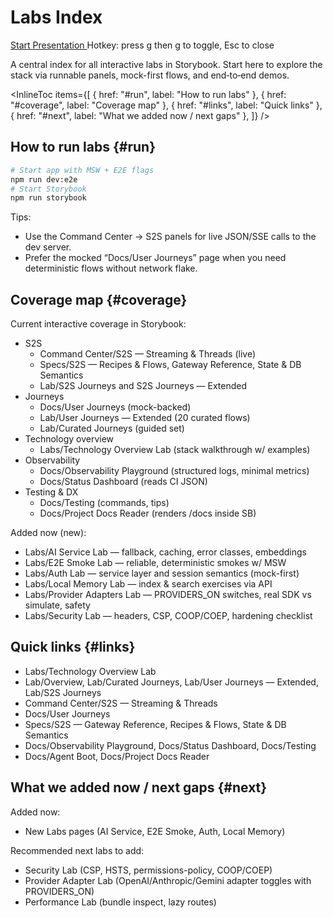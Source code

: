 
# Labs Index

<Meta title="Labs/Index" />

<div style={{ display: "flex", gap: 8, marginBottom: 12 }}>
  <a
    href="?path=/docs/labs-index--docs&globals=presenterGuide:true&presenter=labs"
    style={{
      textDecoration: "none",
      border: "1px solid #e5e7eb",
      borderRadius: 8,
      padding: "8px 12px",
      background: "#0ea5e9",
      color: "white",
      fontSize: 12,
    }}
  >
    Start Presentation
  </a>
  <span style={{ fontSize: 12, color: "#555" }}>
    Hotkey: press g then g to toggle, Esc to close
  </span>
</div>

A central index for all interactive labs in Storybook. Start here to explore the stack via runnable panels, mock-first flows, and end‑to‑end demos.

<InlineToc
  items={[
    { href: "#run", label: "How to run labs" },
    { href: "#coverage", label: "Coverage map" },
    { href: "#links", label: "Quick links" },
    { href: "#next", label: "What we added now / next gaps" },
  ]}
/>

## How to run labs {#run}

```bash
# Start app with MSW + E2E flags
npm run dev:e2e
# Start Storybook
npm run storybook
```

Tips:

- Use the Command Center → S2S panels for live JSON/SSE calls to the dev server.
- Prefer the mocked “Docs/User Journeys” page when you need deterministic flows without network flake.

## Coverage map {#coverage}

Current interactive coverage in Storybook:

- S2S
  - Command Center/S2S — Streaming & Threads (live)
  - Specs/S2S — Recipes & Flows, Gateway Reference, State & DB Semantics
  - Lab/S2S Journeys and S2S Journeys — Extended
- Journeys
  - Docs/User Journeys (mock-backed)
  - Lab/User Journeys — Extended (20 curated flows)
  - Lab/Curated Journeys (guided set)
- Technology overview
  - Labs/Technology Overview Lab (stack walkthrough w/ examples)
- Observability
  - Docs/Observability Playground (structured logs, minimal metrics)
  - Docs/Status Dashboard (reads CI JSON)
- Testing & DX
  - Docs/Testing (commands, tips)
  - Docs/Project Docs Reader (renders /docs inside SB)

Added now (new):

- Labs/AI Service Lab — fallback, caching, error classes, embeddings
- Labs/E2E Smoke Lab — reliable, deterministic smokes w/ MSW
- Labs/Auth Lab — service layer and session semantics (mock-first)
- Labs/Local Memory Lab — index & search exercises via API
- Labs/Provider Adapters Lab — PROVIDERS_ON switches, real SDK vs simulate, safety
- Labs/Security Lab — headers, CSP, COOP/COEP, hardening checklist

## Quick links {#links}

- Labs/Technology Overview Lab
- Lab/Overview, Lab/Curated Journeys, Lab/User Journeys — Extended, Lab/S2S Journeys
- Command Center/S2S — Streaming & Threads
- Docs/User Journeys
- Specs/S2S — Gateway Reference, Recipes & Flows, State & DB Semantics
- Docs/Observability Playground, Docs/Status Dashboard, Docs/Testing
- Docs/Agent Boot, Docs/Project Docs Reader

## What we added now / next gaps {#next}

Added now:

- New Labs pages (AI Service, E2E Smoke, Auth, Local Memory)

Recommended next labs to add:

- Security Lab (CSP, HSTS, permissions-policy, COOP/COEP)
- Provider Adapter Lab (OpenAI/Anthropic/Gemini adapter toggles with PROVIDERS_ON)
- Performance Lab (bundle inspect, lazy routes)

<LastUpdated file="src/stories/Labs/Index.docs.mdx" />
